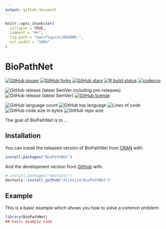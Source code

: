 ```yaml
---
output: github_document
---
```


<!-- README.md is generated from README.Rmd. Please edit that file -->

```r
knitr::opts_chunk$set(
  collapse = TRUE,
  comment = "#>",
  fig.path = "man/figures/README-",
  out.width = "100%"
)
```

# BioPathNet

<!-- badges: start -->
<!-- [![DOI](https://zenodo.org/badge/301042598.svg)](https://zenodo.org/badge/latestdoi/301042598) -->
[![GitHub issues](https://img.shields.io/github/issues/AliSajid/BioPathNet)](https://github.com/AliSajid/BioPathNet/issues)
[![GitHub forks](https://img.shields.io/github/forks/AliSajid/BioPathNet)](https://github.com/AliSajid/BioPathNet/network)
[![GitHub stars](https://img.shields.io/github/stars/AliSajid/BioPathNet)](https://github.com/AliSajid/BioPathNet/stargazers)
[![R build status](https://github.com/AliSajid/BioPathNet/workflows/R-CMD-check/badge.svg)](https://github.com/AliSajid/BioPathNet/actions)
[![codecov](https://codecov.io/gh/AliSajid/BioPathNet/branch/main/graph/badge.svg?token=HP1VFCRZ0M)]()

![GitHub release (latest SemVer including pre-releases)](https://img.shields.io/github/v/release/AliSajid/BioPathNet?include_prereleases&label=latest-release)
![GitHub release (latest SemVer)](https://img.shields.io/github/v/release/AliSajid/BioPathNet?label=latest-stable)
[![GitHub license](https://img.shields.io/github/license/AliSajid/BioPathNet)](https://github.com/AliSajid/BioPathNet/blob/main/LICENSE)

![GitHub language count](https://img.shields.io/github/languages/count/AliSajid/BioPathNet)
![GitHub top language](https://img.shields.io/github/languages/top/AliSajid/BioPathNet)
![Lines of code](https://img.shields.io/tokei/lines/github/AliSajid/BioPathNet)
![GitHub code size in bytes](https://img.shields.io/github/languages/code-size/AliSajid/BioPathNet)
![GitHub repo size](https://img.shields.io/github/repo-size/AliSajid/BioPathNet)

<!-- badges: end -->

The goal of BioPathNet is to ...

## Installation

You can install the released version of BioPathNet from [CRAN](https://CRAN.R-project.org) with:

``` r
install.packages("BioPathNet")
```

And the development version from [GitHub](https://github.com/) with:

``` r
# install.packages("devtools")
devtools::install_github("AliSajid/BioPathNet")
```
## Example

This is a basic example which shows you how to solve a common problem:

```r
library(BioPathNet)
## basic example code
```

